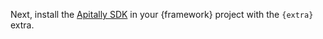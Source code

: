 Next, install the [Apitally SDK](https://pypi.org/project/apitally/) in your {framework} project with the <code>{extra}</code> extra.
